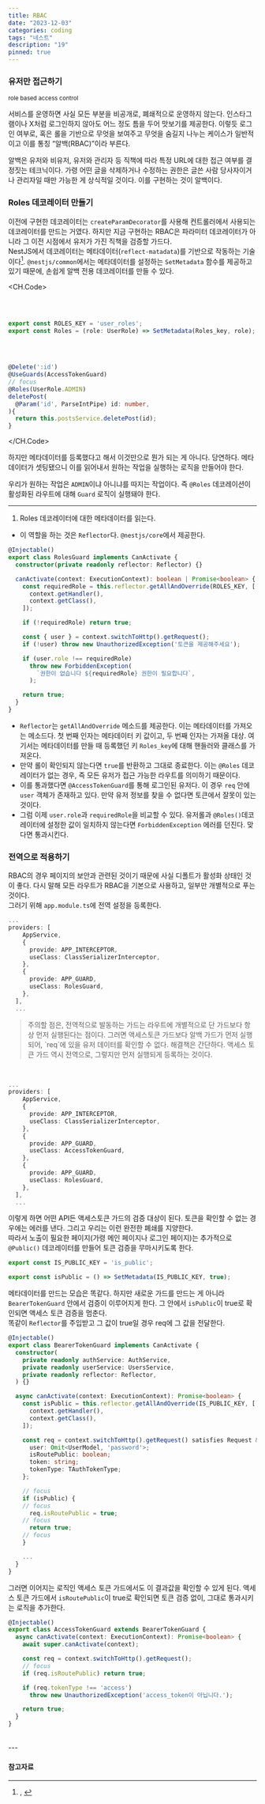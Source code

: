 ```yaml
---
title: RBAC
date: "2023-12-03"
categories: coding
tags: "네스트"
description: "19"
pinned: true
---
```


<HeadingNavigator />

### 유저만 접근하기
<small>role based access control</small>

서비스를 운영하면 사실 모든 부분을 비공개로, 폐쇄적으로 운영하지 않는다. 인스타그램이나 X처럼 로그인하지 않아도 어느 정도 틈을 두어 맛보기를 제공한다. 이렇듯 로그인 여부로, 혹은 롤을 기반으로 무엇을 보여주고 무엇을 숨길지 나누는 케이스가 일반적이고 이를 통칭 <q>알백(RBAC)</q>이라 부른다.

알백은 유저와 비유저, 유저와 관리자 등 직책에 따라 특정 URL에 대한 접근 여부를 결정짓는 테크닉이다. 가령 어떤 글을 삭제하거나 수정하는 권한은 글쓴 사람 당사자이거나 관리자일 때만 가능한 게 상식적일 것이다. 이를 구현하는 것이 알백이다.

### Roles 데코레이터 만들기

이전에 구현한 데코레이터는 `createParamDecorator`를 사용해 컨트롤러에서 사용되는 데코레이터를 만드는 거였다. 하지만 지금 구현하는 RBAC은 파라미터 데코레이터가 아니라 그 이전 시점에서 유저가 가진 직책을 검증할 가드다.  
NestJS에서 데코레이터는 메타데이터(`reflect-matadata`)를 기반으로 작동하는 기술이다[^1]. `@nestjs/common`에서는 메타데이터를 설정하는 `SetMetadata` 함수를 제공하고 있기 때문에, 손쉽게 알백 전용 데코레이터를 만들 수 있다.

<CH.Code>
```ts rbac.decorator.ts
⁣
⁣
⁣
export const ROLES_KEY = 'user_roles';
export const Roles = (role: UserRole) => SetMetadata(Roles_key, role);
⁣
⁣
⁣
```
```ts posts.controller.ts
@Delete(':id')
@UseGuards(AccessTokenGuard)
// focus
@Roles(UserRole.ADMIN)
deletePost(
  @Param('id', ParseIntPipe) id: number,
){
  return this.postsService.deletePost(id);
}
```
</CH.Code>

하지만 메타데이터를 등록했다고 해서 이것만으로 뭔가 되는 게 아니다. 당연하다. 메타데이터가 셋팅됐으니 이를 읽어내서 원하는 작업을 실행하는 로직을 만들어야 한다.

우리가 원하는 작업은 `ADMIN`이냐 아니냐를 따지는 작업이다. 즉 `@Roles` 데코레이션이 활성화된 라우트에 대해 `Guard` 로직이 실행돼야 한다.

---

1. Roles 데코레이터에 대한 메타데이터를 읽는다.
  - 이 역할을 하는 것은 `Reflector`다. `@nestjs/core`에서 제공한다.
  ```ts roles.guard.ts
  @Injectable()
  export class RolesGuard implements CanActivate {
    constructor(private readonly reflector: Reflector) {}

    canActivate(context: ExecutionContext): boolean | Promise<boolean> {
      const requiredRole = this.reflector.getAllAndOverride(ROLES_KEY, [
        context.getHandler(),
        context.getClass(),
      ]);

      if (!requiredRole) return true;

      const { user } = context.switchToHttp().getRequest();
      if (!user) throw new UnauthorizedException('토큰을 제공해주세요');

      if (user.role !== requiredRole)
        throw new ForbiddenException(
          `권한이 없습니다 ${requiredRole} 권한이 필요합니다`,
        );

      return true;
    }
  }
  ```
  - `Reflector`는 `getAllAndOverride` 메소드를 제공한다. 이는 메타데이터를 가져오는 메소드다. 첫 번째 인자는 메타데이터 키 값이고, 두 번째 인자는 가져올 대상. 여기서는 메타데이터를 만들 때 등록했던 키 `Roles_key`에 대해 핸들러와 클래스를 가져온다.
  - 만약 롤이 확인되지 않는다면 `true`를 반환하고 그대로 종료한다. 이는 `@Roles` 데코레이터가 없는 경우, 즉 모든 유저가 접근 가능한 라우트를 의미하기 때문이다.
  - 이를 통과했다면 `@AccessTokenGuard`를 통해 로그인된 유저다. 이 경우 `req` 안에 `user` 객체가 존재하고 있다. 만약 유저 정보를 찾을 수 없다면 토큰에서 잘못이 있는 것이다.
  - 그럼 이제 `user.role`과 `requiredRole`을 비교할 수 있다. 유저롤과 `@Roles()`데코레이터에 설정한 값이 일치하지 않는다면 `ForbiddenException` 에러를 던진다. 맞다면 통과시킨다.

### 전역으로 적용하기
RBAC의 경우 페이지의 보안과 관련된 것이기 때문에 사실 디폴트가 활성화 상태인 것이 좋다. 다시 말해 모든 라우트가 RBAC을 기본으로 사용하고, 일부만 개별적으로 푸는 것이다.  
그러기 위해 `app.module.ts`에 전역 설정을 등록한다.
```ts app.module.ts
...
providers: [
    AppService,
    {
      provide: APP_INTERCEPTOR,
      useClass: ClassSerializerInterceptor,
    },
    {
      provide: APP_GUARD,
      useClass: RolesGuard,
    },
  ],
  ...
```
> <label className="red" />
> 주의할 점은, 전역적으로 발동하는 가드는 라우트에 개별적으로 단 가드보다 항상 먼저 실행된다는 점이다. 그러면 액세스토큰 가드보다 알백 가드가 먼저 실행되어, `req`에 있을 유저 데이터를 확인할 수 없다.  
> 해결책은 간단하다. 액세스 토큰 가드 역시 전역으로, 그렇지만 먼저 실행되게 등록하는 것이다.
<br />

```ts app.module.ts focus=8:11
...
providers: [
    AppService,
    {
      provide: APP_INTERCEPTOR,
      useClass: ClassSerializerInterceptor,
    },
    {
      provide: APP_GUARD,
      useClass: AccessTokenGuard,
    },
    {
      provide: APP_GUARD,
      useClass: RolesGuard,
    },
  ],
  ...
```
이렇게 하면 어떤 API든 액세스토큰 가드의 검증 대상이 된다. 토큰을 확인할 수 없는 경우에는 에러를 낸다. 그리고 우리는 이런 완전한 폐쇄를 지양한다.   
따라서 노출이 필요한 페이지(가령 메인 페이지나 로그인 페이지)는 추가적으로 `@Public()` 데코레이터를 만들어 토큰 검증을 무마시키도록 한다.  
```ts public.decorator.ts
export const IS_PUBLIC_KEY = 'is_public';

export const isPublic = () => SetMetadata(IS_PUBLIC_KEY, true);
```

메타데이터를 만드는 모습은 똑같다. 하지만 새로운 가드를 만드는 게 아니라 `BearerTokenGuard` 안에서 검증이 이루어지게 한다. 그 안에서 `isPublic`이 true로 확인되면 액세스 토큰 검증을 멈춘다.  
똑같이 `Reflector`를 주입받고 그 값이 true일 경우 req에 그 값을 전달한다.
```ts bearer-token.guard.ts
@Injectable()
export class BearerTokenGuard implements CanActivate {
  constructor(
    private readonly authService: AuthService,
    private readonly userService: UsersService,
    private readonly reflector: Reflector,
  ) {}

  async canActivate(context: ExecutionContext): Promise<boolean> {
    const isPublic = this.reflector.getAllAndOverride(IS_PUBLIC_KEY, [
      context.getHandler(),
      context.getClass(),
    ]);

    const req = context.switchToHttp().getRequest() satisfies Request & {
      user: Omit<UserModel, 'password'>;
      isRoutePublic: boolean;
      token: string;
      tokenType: TAuthTokenType;
    };

    // focus
    if (isPublic) {
    // focus
      req.isRoutePublic = true;
    // focus
      return true;
    // focus
    }

    ...
  }
}
```

그러면 이어지는 로직인 액세스 토큰 가드에서도 이 결과값을 확인할 수 있게 된다. 액세스 토큰 가드에서 `isRoutePublic`이 true로 확인되면 토큰 검증 없이, 그대로 통과시키는 로직을 추가한다.
```ts access-token.guard.ts
@Injectable()
export class AccessTokenGuard extends BearerTokenGuard {
  async canActivate(context: ExecutionContext): Promise<boolean> {
    await super.canActivate(context);

    const req = context.switchToHttp().getRequest();
    // focus
    if (req.isRoutePublic) return true;

    if (req.tokenType !== 'access')
      throw new UnauthorizedException('access_token이 아닙니다.');

    return true;
  }
}
```
<br/>
---

#### 참고자료
[^1]: <Lnk text='reflect-metadata 1' href='https://darrengwon.tistory.com/1128' />, <Lnk text='reflect-metadata 2' href='https://owenjeon.github.io/2018/05/13/relect-metadeta/' />